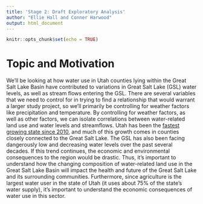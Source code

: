 ```yaml
---
title: 'Stage 2: Draft Exploratory Analysis'
author: "Ellie Hall and Conner Harwood"
output: html_document
---
```


```r
knitr::opts_chunk$set(echo = TRUE)
```

# Topic and Motivation

We'll be looking at how water use in Utah counties lying within the Great Salt Lake Basin have contributed to variations in Great Salt Lake (GSL) water levels, as well as stream flows entering the GSL. There are several variables that we need to control for in trying to find a relationship that would warrant a larger study project, so we'll primarily be controlling for weather factors like precipitation and temperature. By controlling for weather factors, as well as other factors, we can isolate correlations between water-related land use and water levels and streamflows. Utah has been the [fastest growing state since 2010](https://worldpopulationreview.com/state-rankings/fastest-growing-states), and much of this growth comes in counties closely connected to the Great Salt Lake. The GSL has also been facing dangerously low and decreasing water levels over the past several decades. If this trend continues, the economic and environmental consequences to the region would be drastic. Thus, it's important to understand how the changing composition of water-related land use in the Great Salt Lake Basin will impact the health and future of the Great Salt Lake and its surrounding communities. Furthermore, since agriculture is the largest water user in the state of Utah (it uses about 75% of the state’s water supply), it’s important to understand the economic consequences of water use in this sector.